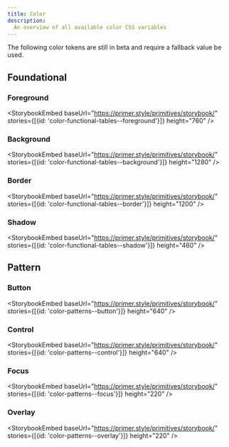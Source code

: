 ```yaml
---
title: Color
description:
  An overview of all available color CSS variables
---
```


<Note>The following color tokens are still in beta and require a fallback value be used.</Note>

## Foundational

### Foreground

<StorybookEmbed
  baseUrl="https://primer.style/primitives/storybook/"
  stories={[{id: 'color-functional-tables--foreground'}]}
  height="760"
/>

### Background

<StorybookEmbed
  baseUrl="https://primer.style/primitives/storybook/"
  stories={[{id: 'color-functional-tables--background'}]}
  height="1280"
/>

### Border

<StorybookEmbed
  baseUrl="https://primer.style/primitives/storybook/"
  stories={[{id: 'color-functional-tables--border'}]}
  height="1200"
/>

### Shadow

<StorybookEmbed
  baseUrl="https://primer.style/primitives/storybook/"
  stories={[{id: 'color-functional-tables--shadow'}]}
  height="460"
/>

## Pattern

### Button

<StorybookEmbed
  baseUrl="https://primer.style/primitives/storybook/"
  stories={[{id: 'color-patterns--button'}]}
  height="640"
/>

### Control

<StorybookEmbed
  baseUrl="https://primer.style/primitives/storybook/"
  stories={[{id: 'color-patterns--control'}]}
  height="640"
/>

### Focus

<StorybookEmbed
  baseUrl="https://primer.style/primitives/storybook/"
  stories={[{id: 'color-patterns--focus'}]}
  height="220"
/>

### Overlay

<StorybookEmbed
  baseUrl="https://primer.style/primitives/storybook/"
  stories={[{id: 'color-patterns--overlay'}]}
  height="220"
/>
